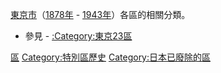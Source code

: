 [[東京市|東京市]]（[[1878年|1878年]] - [[1943年|1943年]]）各區的相關分類。
* 參見 - [[:Category:東京23區|:Category:東京23區]]

{{DEFAULTSORT:東京市之區}}
[[Category:東京市|區]]
[[Category:特別區歷史|Category:特別區歷史]]
[[Category:日本已廢除的區|Category:日本已廢除的區]]